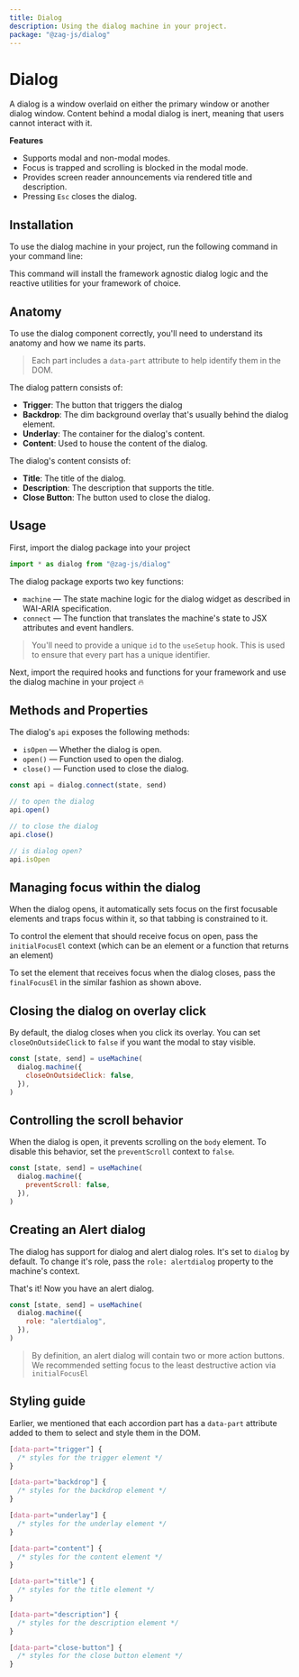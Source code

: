 ```yaml
---
title: Dialog
description: Using the dialog machine in your project.
package: "@zag-js/dialog"
---
```


# Dialog

A dialog is a window overlaid on either the primary window or another dialog
window. Content behind a modal dialog is inert, meaning that users cannot
interact with it.

<Resources pkg="@zag-js/dialog" />

<Showcase id="Dialog" />

**Features**

- Supports modal and non-modal modes.
- Focus is trapped and scrolling is blocked in the modal mode.
- Provides screen reader announcements via rendered title and description.
- Pressing `Esc` closes the dialog.

## Installation

To use the dialog machine in your project, run the following command in your
command line:

<CodeSnippet id="dialog/installation.mdx" />

This command will install the framework agnostic dialog logic and the reactive
utilities for your framework of choice.

## Anatomy

To use the dialog component correctly, you'll need to understand its anatomy and
how we name its parts.

> Each part includes a `data-part` attribute to help identify them in the DOM.

The dialog pattern consists of:

- **Trigger**: The button that triggers the dialog
- **Backdrop**: The dim background overlay that's usually behind the dialog
  element.
- **Underlay**: The container for the dialog's content.
- **Content**: Used to house the content of the dialog.

The dialog's content consists of:

- **Title**: The title of the dialog.
- **Description**: The description that supports the title.
- **Close Button**: The button used to close the dialog.

## Usage

First, import the dialog package into your project

```jsx
import * as dialog from "@zag-js/dialog"
```

The dialog package exports two key functions:

- `machine` — The state machine logic for the dialog widget as described in
  WAI-ARIA specification.
- `connect` — The function that translates the machine's state to JSX attributes
  and event handlers.

> You'll need to provide a unique `id` to the `useSetup` hook. This is used to
> ensure that every part has a unique identifier.

Next, import the required hooks and functions for your framework and use the
dialog machine in your project 🔥

<CodeSnippet id="dialog/usage.mdx" />

## Methods and Properties

The dialog's `api` exposes the following methods:

- `isOpen` — Whether the dialog is open.
- `open()` — Function used to open the dialog.
- `close()` — Function used to close the dialog.

```jsx
const api = dialog.connect(state, send)

// to open the dialog
api.open()

// to close the dialog
api.close()

// is dialog open?
api.isOpen
```

## Managing focus within the dialog

When the dialog opens, it automatically sets focus on the first focusable
elements and traps focus within it, so that tabbing is constrained to it.

To control the element that should receive focus on open, pass the
`initialFocusEl` context (which can be an element or a function that returns an
element)

<CodeSnippet id="dialog/initial-focus.mdx" />

To set the element that receives focus when the dialog closes, pass the
`finalFocusEl` in the similar fashion as shown above.

## Closing the dialog on overlay click

By default, the dialog closes when you click its overlay. You can set
`closeOnOutsideClick` to `false` if you want the modal to stay visible.

```jsx {3}
const [state, send] = useMachine(
  dialog.machine({
    closeOnOutsideClick: false,
  }),
)
```

## Controlling the scroll behavior

When the dialog is open, it prevents scrolling on the `body` element. To disable
this behavior, set the `preventScroll` context to `false`.

```jsx {3}
const [state, send] = useMachine(
  dialog.machine({
    preventScroll: false,
  }),
)
```

## Creating an Alert dialog

The dialog has support for dialog and alert dialog roles. It's set to `dialog`
by default. To change it's role, pass the `role: alertdialog` property to the
machine's context.

That's it! Now you have an alert dialog.

```jsx {3}
const [state, send] = useMachine(
  dialog.machine({
    role: "alertdialog",
  }),
)
```

> By definition, an alert dialog will contain two or more action buttons. We
> recommended setting focus to the least destructive action via `initialFocusEl`

## Styling guide

Earlier, we mentioned that each accordion part has a `data-part` attribute added
to them to select and style them in the DOM.

```css
[data-part="trigger"] {
  /* styles for the trigger element */
}

[data-part="backdrop"] {
  /* styles for the backdrop element */
}

[data-part="underlay"] {
  /* styles for the underlay element */
}

[data-part="content"] {
  /* styles for the content element */
}

[data-part="title"] {
  /* styles for the title element */
}

[data-part="description"] {
  /* styles for the description element */
}

[data-part="close-button"] {
  /* styles for the close button element */
}
```
